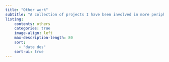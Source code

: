 ```yaml
---
title: "Other work"
subtitle: "A collection of projects I have been involved in more peripherally or those that do not fall into the previous themes."
listing:
    contents: others
    categories: true
    image-align: left
    max-description-length: 80
    sort:
      - "date des"
    sort-ui: true
---
```


::: {#others}

:::